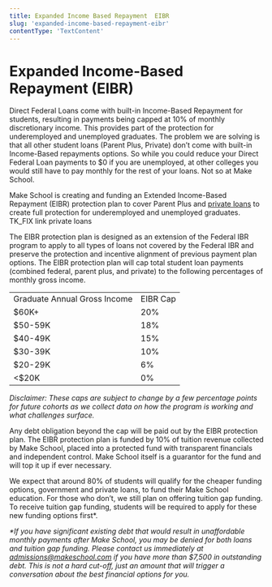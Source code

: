 ```yaml
---
title: Expanded Income Based Repayment  EIBR
slug: 'expanded-income-based-repayment-eibr'
contentType: 'TextContent'
---
```


# Expanded Income-Based Repayment (EIBR)

Direct Federal Loans come with built-in Income-Based Repayment for students, resulting in payments
being capped at 10% of monthly discretionary income. This provides part of the protection for
underemployed and unemployed graduates. The problem we are solving is that all other student loans
(Parent Plus, Private) don’t come with built-in Income-Based repayments options. So while you could
reduce your Direct Federal Loan payments to $0 if you are unemployed, at other colleges you would
still have to pay monthly for the rest of your loans. Not so at Make School.

Make School is creating and funding an Extended Income-Based Repayment (EIBR) protection plan to
cover Parent Plus and [private loans](#heading=h.cvhmh8iudig) to create full protection for
underemployed and unemployed graduates. TK_FIX link private loans

The EIBR protection plan is designed as an extension of the Federal IBR program to apply to all
types of loans not covered by the Federal IBR and preserve the protection and incentive alignment of
previous payment plan options. The EIBR protection plan will cap total student loan payments
(combined federal, parent plus, and private) to the following percentages of monthly gross income.

<table>
  <tr>
   <td>Graduate Annual Gross Income
   </td>
   <td>EIBR Cap
   </td>
  </tr>
  <tr>
   <td>$60K+
   </td>
   <td>20%
   </td>
  </tr>
  <tr>
   <td>$50-59K
   </td>
   <td>18%
   </td>
  </tr>
  <tr>
   <td>$40-49K
   </td>
   <td>15%
   </td>
  </tr>
  <tr>
   <td>$30-39K
   </td>
   <td>10%
   </td>
  </tr>
  <tr>
   <td>$20-29K
   </td>
   <td>6%
   </td>
  </tr>
  <tr>
   <td>&lt;$20K
   </td>
   <td>0%
   </td>
  </tr>
</table>

_Disclaimer: These caps are subject to change by a few percentage points for future cohorts as we
collect data on how the program is working and what challenges surface._

Any debt obligation beyond the cap will be paid out by the EIBR protection plan. The EIBR protection
plan is funded by 10% of tuition revenue collected by Make School, placed into a protected fund with
transparent financials and independent control. Make School itself is a guarantor for the fund and
will top it up if ever necessary.

We expect that around 80% of students will qualify for the cheaper funding options, government and
private loans, to fund their Make School education. For those who don’t, we still plan on offering
tuition gap funding. To receive tuition gap funding, students will be required to apply for these
new funding options first\*.

_\*If you have significant existing debt that would result in unaffordable monthly payments after
Make School, you may be denied for both loans and tuition gap funding. Please contact us immediately
at [admissions@makeschool.com](mailto:admissions@makeschool.com) if you have more than $7,500 in
outstanding debt. This is not a hard cut-off, just an amount that will trigger a conversation about
the best financial options for you._
